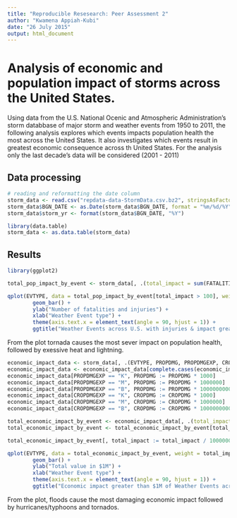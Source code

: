 ```yaml
---
title: "Reproducible Resesearch: Peer Assessment 2"
author: "Kwamena Appiah-Kubi"
date: "26 July 2015"
output: html_document
---
```


# Analysis of economic and population impact of storms across the United States.
Using data from the U.S. National Ocenic and Atmospheric Administration's storm databbase of major storm and weather events from 1950 to 2011, the following analysis explores which events impacts population health the most across the United States. It also investigates which events result in greatest economic consequence across th United States. For the analysis only the last decade's data will be considered (2001 - 2011)

## Data processing
```r
# reading and reformatting the date column
storm_data <- read.csv("repdata-data-StormData.csv.bz2", stringsAsFactors = FALSE, na.strings = "")
storm_data$BGN_DATE <- as.Date(storm_data$BGN_DATE, format = "%m/%d/%Y")
storm_data$storm_yr <- format(storm_data$BGN_DATE, "%Y")

library(data.table)
storm_data <- as.data.table(storm_data)
```


## Results

```r
library(ggplot2)

total_pop_impact_by_event <- storm_data[, .(total_impact = sum(FATALITIES + INJURIES)), by = c("EVTYPE")]


```
```r
qplot(EVTYPE, data = total_pop_impact_by_event[total_impact > 100], weight = total_impact) + 
        geom_bar() + 
        ylab("Number of fatalities and injuries") +
        xlab("Weather Event type") + 
        theme(axis.text.x = element_text(angle = 90, hjust = 1)) + 
        ggtitle("Weather Events across U.S. with injuries & impact greather than 100 from 1995 - 2011")

```


From the plot tornada causes the most sever impact on population health, followed by exessive heat and lightning.


```r

economic_impact_data <- storm_data[, .(EVTYPE, PROPDMG, PROPDMGEXP, CROPDMG, CROPDMGEXP)]
economic_impact_data <- economic_impact_data[complete.cases(economic_impact_data)]
economic_impact_data[PROPDMGEXP == "K", PROPDMG := PROPDMG * 1000]
economic_impact_data[PROPDMGEXP == "M", PROPDMG := PROPDMG * 1000000]
economic_impact_data[PROPDMGEXP == "B", PROPDMG := PROPDMG * 1000000000]
economic_impact_data[CROPDMGEXP == "K", CROPDMG := CROPDMG * 1000]
economic_impact_data[CROPDMGEXP == "M", CROPDMG := CROPDMG * 1000000]
economic_impact_data[CROPDMGEXP == "B", CROPDMG := CROPDMG * 1000000000]

total_economic_impact_by_event <- economic_impact_data[, .(total_impact = sum(CROPDMG + PROPDMG)), by = c("EVTYPE")]
total_economic_impact_by_event <- total_economic_impact_by_event[total_impact > 1000000]

total_economic_impact_by_event[, total_impact := total_impact / 1000000]

qplot(EVTYPE, data = total_economic_impact_by_event, weight = total_impact) + 
        geom_bar() + 
        ylab("Total value in $1M") +
        xlab("Weather Event type") + 
        theme(axis.text.x = element_text(angle = 90, hjust = 1)) + 
        ggtitle("Economic impact greater than $1M of Weather Events across U.S. from 1995 - 2011")

```


From the plot, floods cause the most damaging economic impact followed by hurricanes/typhoons and tornados. 